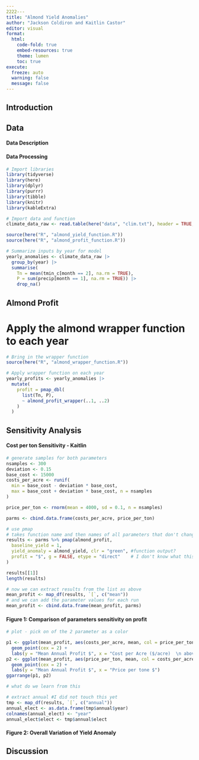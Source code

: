 ```yaml
---
2222---
title: "Almond Yield Anomalies"
author: "Jackson Coldiron and Kaitlin Castor"
editor: visual
format: 
  html:
    code-fold: true
    embed-resources: true
    theme: lumen
    toc: true
execute:
  freeze: auto 
  warning: false
  message: false
---
```


## Introduction

## Data

#### Data Description

#### Data Processing

```r
# Import libraries
library(tidyverse)
library(here)
library(dplyr)
library(purrr)
library(tibble)
library(knitr)
library(kableExtra)

# Import data and function
climate_data_raw <- read.table(here("data", "clim.txt"), header = TRUE, sep = "", quote = "\"")

source(here("R", "almond_yield_function.R"))
source(here("R", "almond_profit_function.R"))

# Summarize inputs by year for model
yearly_anomalies <- climate_data_raw |>
  group_by(year) |>
  summarise(
    Tn = mean(tmin_c[month == 2], na.rm = TRUE),
    P = sum(precip[month == 1], na.rm = TRUE)) |>
    drop_na()

```

## Almond Profit

# Apply the almond wrapper function to each year

```r
# Bring in the wrapper function
source(here("R", "almond_wrapper_function.R"))

# Apply wrapper function on each year
yearly_profits <- yearly_anomalies |>
  mutate(
    profit = pmap_dbl(
      list(Tn, P),
      ~ almond_profit_wrapper(..1, ..2)
    )
  )
```

## Sensitivity Analysis

#### Cost per ton Sensitivity - Kaitlin

```r
# generate samples for both parameters
nsamples <- 300
deviation <- 0.15
base_cost <- 15000
costs_per_acre <- runif(
  min = base_cost - deviation * base_cost,
  max = base_cost + deviation * base_cost, n = nsamples
)

price_per_ton <- rnorm(mean = 4000, sd = 0.1, n = nsamples)

parms <- cbind.data.frame(costs_per_acre, price_per_ton)

# use pmap
# takes function name and then names of all parameters that don't change
results <- parms %>% pmap(almond_profit,
  baseline_yield = 1,
  yield_anomaly = almond_yield, clr = "green", #function output?
  profit = "$", g = FALSE, etype = "direct"    # I don't know what this line means
)

results[[1]]
length(results)

# now we can extract results from the list as above
mean_profit <- map_df(results, `[`, c("mean"))
# and we can add the parameter values for each run
mean_profit <- cbind.data.frame(mean_profit, parms)

```

#### Figure 1: Comparison of parameters sensitivity on profit

```r
# plot - pick on of the 2 parameter as a color

p1 <- ggplot(mean_profit, aes(costs_per_acre, mean, col = price_per_ton)) +
  geom_point(cex = 2) +
  labs(y = "Mean Annual Profit $", x = "Cost per Acre ($/acre)  \n above which energy production is more efficient")
p2 <- ggplot(mean_profit, aes(price_per_ton, mean, col = costs_per_acre)) +
  geom_point(cex = 2) +
  labs(y = "Mean Annual Profit $", x = "Price per tone $")
ggarrange(p1, p2)

# what do we learn from this

# extract annual #I did not touch this yet
tmp <- map_df(results, `[`, c("annual"))
annual_elect <- as.data.frame(tmp$annual$year)
colnames(annual_elect) <- "year"
annual_elect$elect <- tmp$annual$elect
```

#### Figure 2: Overall Variation of Yield Anomaly

## Discussion
